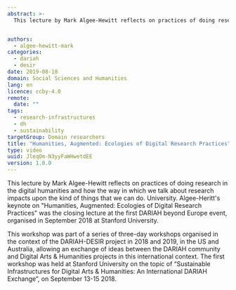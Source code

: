 ```yaml
---
abstract: >-
  This lecture by Mark Algee-Hewitt reflects on practices of doing research in the digital humanities and how the way in which we talk about research impacts upon the kind of things that we can do.


authors:
  - algee-hewitt-mark
categories:
  - dariah
  - desir
date: 2019-08-18
domain: Social Sciences and Humanities
lang: en
licence: ccby-4.0
remote:
  date: ""
tags:
  - research-infrastructures
  - dh
  - sustainability
targetGroup: Domain researchers
title: "Humanities, Augmented: Ecologies of Digital Research Practices"
type: video
uuid: JleqOm-N3yyFaWHwetdEE
version: 1.0.0
---
```


This lecture by Mark Algee-Hewitt reflects on practices of doing research in the digital humanities and how the way in which we talk about research impacts upon the kind of things that we can do. University. Algee-Heritt's keynote on "Humanities, Augmented: Ecologies of Digital Research Practices" was the closing lecture at the first DARIAH beyond Europe event, organised in September 2018 at Stanford University.

This workshop was part of a series of three-day workshops organised in the context of the DARIAH-DESIR project in 2018 and 2019, in the US and Australia, allowing an exchange of ideas between the DARIAH community and Digital Arts & Humanities projects in this international context. The first workshop was held at Stanford University on the topic of “Sustainable Infrastructures for Digital Arts & Humanities: An International DARIAH Exchange”, on September 13-15 2018.

<VideoCard
  title="Humanities, Augmented"
  subtitle="Ecologies of Digital Research Practices"
  id="BhDB3IaLZNw"
  image="/assets/images/cms/resources/humanities-augmented-ecologies-of-digital-research-practices/ecologies-research.png"
/>
